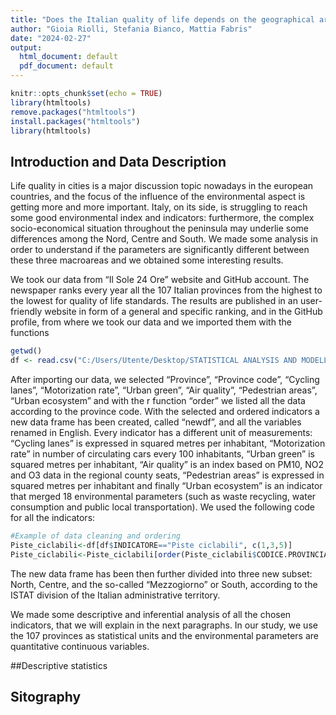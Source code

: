```yaml
---
title: "Does the Italian quality of life depends on the geographical area?"
author: "Gioia Riolli, Stefania Bianco, Mattia Fabris"
date: "2024-02-27"
output:
  html_document: default
  pdf_document: default
---
```

```r
knitr::opts_chunk$set(echo = TRUE)
library(htmltools)
remove.packages("htmltools")
install.packages("htmltools")
library(htmltools)
```
## Introduction and Data Description 

Life quality in cities is a major discussion topic nowadays in the european countries, and the focus of the influence of the environmental aspect is getting more and more important. 
Italy, on its side, is struggling to reach some good environmental index and indicators: furthermore, the complex socio-economical situation throughout the peninsula may underlie some differences among the Nord, Centre and South. We made some analysis in order to understand if the parameters are significantly different between these three macroareas and we obtained some interesting results. 

We took our data from "Il Sole 24 Ore" website and GitHub account. The newspaper ranks every year all the 107 Italian provinces from the highest to the lowest for quality of life standards. The results are published in an user-friendly website in form of a general and specific ranking, and in the GitHub profile, from where we took our data and we imported them with the functions

```r
getwd()
df <- read.csv("C:/Users/Utente/Desktop/STATISTICAL ANALYSIS AND MODELLING/exam/project/20221213_QDV2022_001 (4).csv", dec=".", sep=",", stringsAsFactors = T)
```

After importing our data, we selected "Province", "Province code", "Cycling lanes", "Motorization rate", "Urban green", "Air quality", "Pedestrian areas", "Urban ecosystem" and with the r function "order" we listed all the data according to the province code. With the selected and ordered indicators a new data frame has been created, called "newdf", and all the variables renamed in English. 
Every indicator has a different unit of measurements: "Cycling lanes" is expressed in squared metres per inhabitant, "Motorization rate" in number of circulating cars every 100 inhabitants, "Urban green" is squared metres per inhabitant, "Air quality" is an index based on PM10, NO2 and O3 data in the regional county seats, "Pedestrian areas" is expressed in squared metres per inhabitant and finally "Urban ecosystem" is an indicator that merged 18 environmental parameters (such as waste recycling, water consumption and public local transportation).
We used the following code for all the indicators:

```r
#Example of data cleaning and ordering
Piste_ciclabili<-df[df$INDICATORE=="Piste ciclabili", c(1,3,5)]
Piste_ciclabili<-Piste_ciclabili[order(Piste_ciclabili$CODICE.PROVINCIA.ISTAT..STORICO.),]
```

 
The new data frame has been then further divided into three new subset: North, Centre, and the so-called "Mezzogiorno" or South, according to the ISTAT division of the Italian administrative territory.

We made some descriptive and inferential analysis of all the chosen indicators, that we will explain in the next paragraphs. In our study, we use the 107 provinces as statistical units and the environmental parameters are quantitative continuous variables.

##Descriptive statistics











## Sitography


